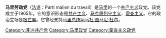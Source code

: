 {{共产党}}
'''马里劳动党'''（[[法语|法语]]：Parti malien du travail）是[[马里|马里]]的一个[[共产主义|共产主义]]政党。该党成立于1965年。它的意识形态是[[共产主义|共产主义]]、[[马克思列宁主义|马克思列宁主义]]、[[霍查主义|霍查主义]]。它的政治立场是[[极左翼|极左翼]]。它曾经支持[[马里总统|马里总统]][[阿马杜·图马尼·杜尔|阿马杜·图马尼·杜尔]]。

[[Category:非洲共产党|Category:非洲共产党]]
[[Category:马里政党|Category:马里政党]]
[[Category:霍查主义政党|Category:霍查主义政党]]